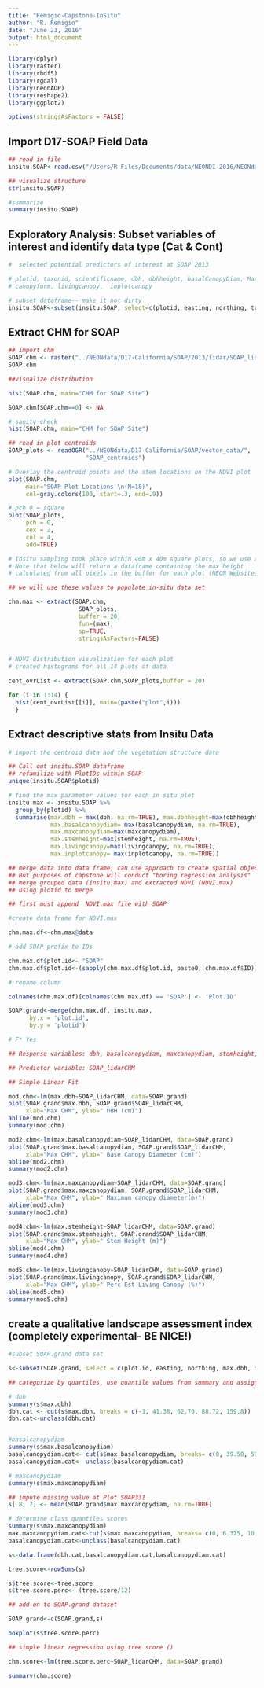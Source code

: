 ```yaml
---
title: "Remigio-Capstone-InSitu"
author: "R. Remigio"
date: "June 23, 2016"
output: html_document
---
```



```r
library(dplyr)
library(raster)
library(rhdf5)
library(rgdal)
library(neonAOP)
library(reshape2)
library(ggplot2)

options(stringsAsFactors = FALSE)

```

## Import D17-SOAP Field Data

```r

## read in file
insitu.SOAP<-read.csv("/Users/R-Files/Documents/data/NEONDI-2016/NEONdata/D17-California/SOAP/2013/insitu/veg-structure/D17_2013_SOAP_vegStr.csv")

## visualize structure
str(insitu.SOAP)

#summarize
summary(insitu.SOAP)


```


## Exploratory Analysis: Subset variables of interest and identify data type (Cat & Cont)

```r

#  selected potential predictors of interest at SOAP 2013

# plotid, taxonid, scientificname, dbh, dbhheight, basalCanopyDiam, Maximum canopy diameter, stemheight
# canopyform, livingcanopy,  inplotcanopy

# subset dataframe-- make it not dirty
insitu.SOAP<-subset(insitu.SOAP, select=c(plotid, easting, northing, taxonid, scientificname, dbh, dbhheight, basalcanopydiam, maxcanopydiam, stemheight, canopyform, livingcanopy,  inplotcanopy))

```


## Extract CHM for SOAP

```r
## import chm
SOAP.chm <- raster("../NEONdata/D17-California/SOAP/2013/lidar/SOAP_lidarCHM.tif")
SOAP.chm

##visualize distribution

hist(SOAP.chm, main="CHM for SOAP Site")

SOAP.chm[SOAP.chm==0] <- NA

# sanity check
hist(SOAP.chm, main="CHM for SOAP Site")

```

```r
## read in plot centroids
SOAP_plots <- readOGR("../NEONdata/D17-California/SOAP/vector_data/",
                      "SOAP_centroids")

# Overlay the centroid points and the stem locations on the NDVI plot
plot(SOAP.chm,
     main="SOAP Plot Locations \n(N=18)",
     col=gray.colors(100, start=.3, end=.9))

# pch 0 = square
plot(SOAP_plots,
     pch = 0,
     cex = 2,
     col = 4,
     add=TRUE)

```

```r
# Insitu sampling took place within 40m x 40m square plots, so we use a 20m radius.
# Note that below will return a dataframe containing the max height
# calculated from all pixels in the buffer for each plot (NEON Website)

## we will use these values to populate in-situ data set

chm.max <- extract(SOAP.chm,
                    SOAP_plots,
                    buffer = 20,
                    fun=(max),
                    sp=TRUE,
                    stringsAsFactors=FALSE)


# NDVI distribution visualization for each plot
# created histograms for all 14 plots of data

cent_ovrList <- extract(SOAP.chm,SOAP_plots,buffer = 20)

for (i in 1:14) {
  hist(cent_ovrList[[i]], main=(paste("plot",i)))
  }

```

## Extract descriptive stats from Insitu Data

```r
# import the centroid data and the vegetation structure data

## Call out insitu.SOAP dataframe
## refamilize with PlotIDs within SOAP
unique(insitu.SOAP$plotid)

# find the max parameter values for each in situ plot
insitu.max <- insitu.SOAP %>%
  group_by(plotid) %>%
  summarise(max.dbh = max(dbh, na.rm=TRUE), max.dbhheight=max(dbhheight, na.rm=TRUE),
            max.basalcanopydiam= max(basalcanopydiam, na.rm=TRUE), 
            max.maxcanopydiam=max(maxcanopydiam), 
            max.stemheight=max(stemheight, na.rm=TRUE),
            max.livingcanopy=max(livingcanopy, na.rm=TRUE),
            max.inplotcanopy= max(inplotcanopy, na.rm=TRUE))

```

```r
## merge data into data frame, can use approach to create spatial object
## But purposes of capstone will conduct "boring regression analysis"
## merge grouped data (insitu.max) and extracted NDVI (NDVI.max) 
## using plotid to merge

## first must append  NDVI.max file with SOAP

#create data frame for NDVI.max

chm.max.df<-chm.max@data

# add SOAP prefix to IDs

chm.max.df$plot.id<- "SOAP"
chm.max.df$plot.id<-(sapply(chm.max.df$plot.id, paste0, chm.max.df$ID))[,1]

# rename column

colnames(chm.max.df)[colnames(chm.max.df) == 'SOAP'] <- 'Plot.ID'

SOAP.grand<-merge(chm.max.df, insitu.max, 
      by.x = 'plot.id',
      by.y = 'plotid')

# F* Yes

```


```r
## Response variables: dbh, basalcanopydiam, maxcanopydiam, stemheight, livingcanopy, inplotcanopy

## Predictor variable: SOAP_lidarCHM

## Simple Linear Fit

mod.chm<-lm(max.dbh~SOAP_lidarCHM, data=SOAP.grand)
plot(SOAP.grand$max.dbh, SOAP.grand$SOAP_lidarCHM, 
     xlab="Max CHM", ylab=" DBH (cm)")
abline(mod.chm)
summary(mod.chm)

mod2.chm<-lm(max.basalcanopydiam~SOAP_lidarCHM, data=SOAP.grand)
plot(SOAP.grand$max.basalcanopydiam, SOAP.grand$SOAP_lidarCHM, 
     xlab="Max CHM", ylab=" Base Canopy Diameter (cm)")
abline(mod2.chm)
summary(mod2.chm)

mod3.chm<-lm(max.maxcanopydiam~SOAP_lidarCHM, data=SOAP.grand)
plot(SOAP.grand$max.maxcanopydiam, SOAP.grand$SOAP_lidarCHM, 
     xlab="Max CHM", ylab=" Maximum canopy diameter(m)")
abline(mod3.chm)
summary(mod3.chm)

mod4.chm<-lm(max.stemheight~SOAP_lidarCHM, data=SOAP.grand)
plot(SOAP.grand$max.stemheight, SOAP.grand$SOAP_lidarCHM, 
     xlab="Max CHM", ylab=" Stem Height (m)")
abline(mod4.chm)
summary(mod4.chm)

mod5.chm<-lm(max.livingcanopy~SOAP_lidarCHM, data=SOAP.grand)
plot(SOAP.grand$max.livingcanopy, SOAP.grand$SOAP_lidarCHM,
     xlab="Max CHM", ylab=" Perc Est Living Canopy (%)")
abline(mod5.chm)
summary(mod5.chm)

```

## create a qualitative landscape assessment index (completely experimental- BE NICE!)

```r
#subset SOAP.grand data set

s<-subset(SOAP.grand, select = c(plot.id, easting, northing, max.dbh, max.dbhheight, max.basalcanopydiam, max.maxcanopydiam, max.stemheight))

## categorize by quartiles, use quantile values from summary and assign score

# dbh
summary(s$max.dbh)
dbh.cat <- cut(s$max.dbh, breaks = c(-1, 41.38, 62.70, 88.72, 159.8))
dbh.cat<-unclass(dbh.cat)


#basalcanopydiam
summary(s$max.basalcanopydiam)
basalcanopydiam.cat<- cut(s$max.basalcanopydiam, breaks= c(0, 39.50, 59.0, 77.00, 222.00))
basalcanopydiam.cat<- unclass(basalcanopydiam.cat)

# maxcanopydiam
summary(s$max.maxcanopydiam)

## impute missing value at Plot SOAP331
s[ 8, 7] <- mean(SOAP.grand$max.maxcanopydiam, na.rm=TRUE)

# determine class quantiles scores
summary(s$max.maxcanopydiam)
max.maxcanopydiam.cat<-cut(s$max.maxcanopydiam, breaks= c(0, 6.375, 10.80, 17.660, 80.00))
basalcanopydiam.cat<-unclass(basalcanopydiam.cat)

s<-data.frame(dbh.cat,basalcanopydiam.cat,basalcanopydiam.cat) 

tree.score<-rowSums(s)

s$tree.score<-tree.score
s$tree.score.perc<- (tree.score/12)

## add on to SOAP.grand dataset

SOAP.grand<-c(SOAP.grand,s)

boxplot(s$tree.score.perc)

```

```r
## simple linear regression using tree score ()

chm.score<-lm(tree.score.perc~SOAP_lidarCHM, data=SOAP.grand)

summary(chm.score)

```


